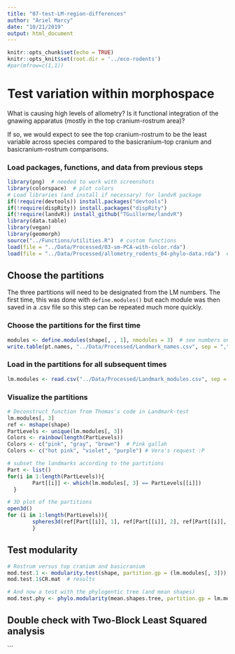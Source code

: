 ```yaml
---
title: "07-test-LM-region-differences"
author: "Ariel Marcy"
date: "10/21/2019"
output: html_document
---
```


```r
knitr::opts_chunk$set(echo = TRUE)
knitr::opts_knit$set(root.dir = '../eco-rodents')
#par(mfrow=c(1,1))
```

# Test variation within morphospace
What is causing high levels of allometry? Is it functional integration of the gnawing apparatus (mostly in the top cranium-rostrum area)? 

If so, we would expect to see the top cranium-rostrum to be the least variable across species compared to the basicranium-top cranium and basicranium-rostrum comparisons. 

### Load packages, functions, and data from previous steps
```r
library(png)  # needed to work with screenshots
library(colorspace)  # plot colors
# Load libraries (and install if necessary) for landvR package
if(!require(devtools)) install.packages("devtools")
if(!require(dispRity)) install.packages("dispRity")
if(!require(landvR)) install_github("TGuillerme/landvR")
library(data.table)
library(vegan)
library(geomorph)
source("../Functions/utilities.R")  # custom functions
load(file = "../Data/Processed/03-sm-PCA-with-color.rda")
load(file = "../Data/Processed/allometry_rodents_04-phylo-data.rda")  # phylogenetic tree from Allometry Rodents paper / repo
```

## Choose the partitions
The three partitions will need to be designated from the LM numbers. The first time, this was done with `define.modules()` but each module was then saved in a .csv file so this step can be repeated much more quickly. 

### Choose the partitions for the first time
```r
modules <- define.modules(shape[, , 1], nmodules = 3)  # see numbers on skull
write.table(pt.names, "../Data/Processed/Landmark_names.csv", sep = ",", col.names = NA)  # exports landmark names and numbers
```

### Load in the partitions for all subsequent times
```r
lm.modules <- read.csv("../Data/Processed/Landmark_modules.csv", sep = ",", header = TRUE)
```

### Visualize the partitions
```r
# Deconstruct function from Thomas's code in Landmark-test
lm.modules[, 3]
ref <- mshape(shape)  
PartLevels <- unique(lm.modules[, 3])
Colors <- rainbow(length(PartLevels))
Colors <- c("pink", "gray", "brown")  # Pink gallah
Colors <- c("hot pink", "violet", "purple") # Vera's request :P

# subset the landmarks according to the partitions
Part <- list()
for(i in 1:length(PartLevels)){
        Part[[i]] <- which(lm.modules[, 3] == PartLevels[[i]])
  }

# 3D plot of the partitions
open3d()
for (i in 1:length(PartLevels)){
        spheres3d(ref[Part[[i]], 1], ref[Part[[i]], 2], ref[Part[[i]], 3], col = Colors[i], lit = TRUE, radius = 0.001, asp = FALSE)
        }
```

## Test modularity
```r
# Rostrum versus top cranium and basicranium
mod.test.1 <- modularity.test(shape, partition.gp = (lm.modules[, 3]))
mod.test.1$CR.mat  # results

# And now a test with the phylogentic tree (and mean shapes)
mod.test.phy <- phylo.modularity(mean.shapes.tree, partition.gp = lm.modules[, 3], aus.tree)
```

## Double check with Two-Block Least Squared analysis
```
